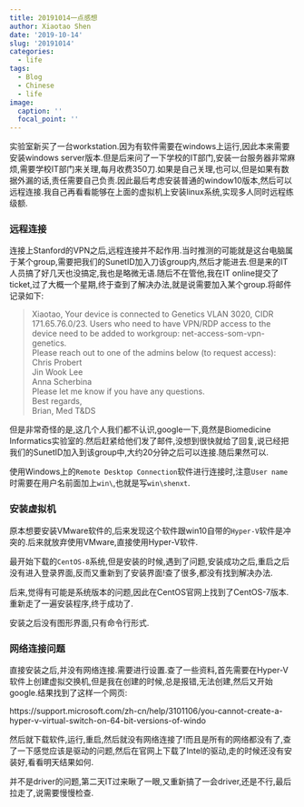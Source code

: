 ```yaml
---
title: 20191014一点感想
author: Xiaotao Shen
date: '2019-10-14'
slug: '20191014'
categories:
  - life
tags:
  - Blog
  - Chinese
  - life
image:
  caption: ''
  focal_point: ''
---
```



实验室新买了一台workstation.因为有软件需要在windows上运行,因此本来需要安装windows server版本.但是后来问了一下学校的IT部门,安装一台服务器非常麻烦,需要学校IT部门来关理,每月收费350刀.如果是自己关理,也可以,但是如果有数据外漏的话,责任需要自己负责.因此最后考虑安装普通的window10版本,然后可以远程连接.我自己再看看能够在上面的虚拟机上安装linux系统,实现多人同时远程练级额.

### 远程连接

连接上Stanford的VPN之后,远程连接并不起作用.当时推测的可能就是这台电脑属于某个group,需要把我们的SunetID加入刀该group内,然后才能进去.但是来的IT人员搞了好几天也没搞定,我也是略微无语.随后不在管他,我在IT online提交了ticket,过了大概一个星期,终于查到了解决办法,就是说需要加入某个group.将邮件记录如下:

> Xiaotao,
Your device is connected to Genetics VLAN 3020, CIDR 171.65.76.0/23. Users who need to have VPN/RDP access to the device need to be added to workgroup: net-access-som-vpn-genetics.    
Please reach out to one of the admins below (to request access):    
Chris Probert   
Jin Wook Lee   
Anna Scherbina   
Please let me know if you have any questions.   
Best regards,  
Brian, Med T&DS   

但是非常奇怪的是,这几个人我们都不认识,google一下,竟然是Biomedicine Informatics实验室的.然后赶紧给他们发了邮件,没想到很快就给了回复,说已经把我们的SunetID加入到该group中,大约20分钟之后可以连接.随后果然可以.

使用Windows上的`Remote Desktop Connection`软件进行连接时,注意`User name`时需要在用户名前面加上`win\`,也就是写`win\shenxt`.

### 安装虚拟机

原本想要安装VMware软件的,后来发现这个软件跟win10自带的`Hyper-V`软件是冲突的.后来就放弃使用VMware,直接使用Hyper-V软件.

最开始下载的`CentOS-8`系统,但是安装的时候,遇到了问题,安装成功之后,重启之后没有进入登录界面,反而又重新到了安装界面!查了很多,都没有找到解决办法.

后来,觉得有可能是系统版本的问题,因此在CentOS官网上找到了CentOS-7版本.重新走了一遍安装程序,终于成功了.

安装之后没有图形界面,只有命令行形式.

### 网络连接问题

直接安装之后,并没有网络连接.需要进行设置.查了一些资料,首先需要在Hyper-V软件上创建虚拟交换机,但是我在创建的时候,总是报错,无法创建,然后又开始google.结果找到了这样一个网页:

https://support.microsoft.com/zh-cn/help/3101106/you-cannot-create-a-hyper-v-virtual-switch-on-64-bit-versions-of-windo

然后就下载软件,运行,重启,然后就没有网络连接了!而且是所有的网络都没有了,查了一下感觉应该是驱动的问题,然后在官网上下载了Intel的驱动,走的时候还没有安装好,看看明天结果如何.

并不是driver的问题,第二天IT过来瞅了一眼,又重新搞了一会driver,还是不行,最后拉走了,说需要慢慢检查.

